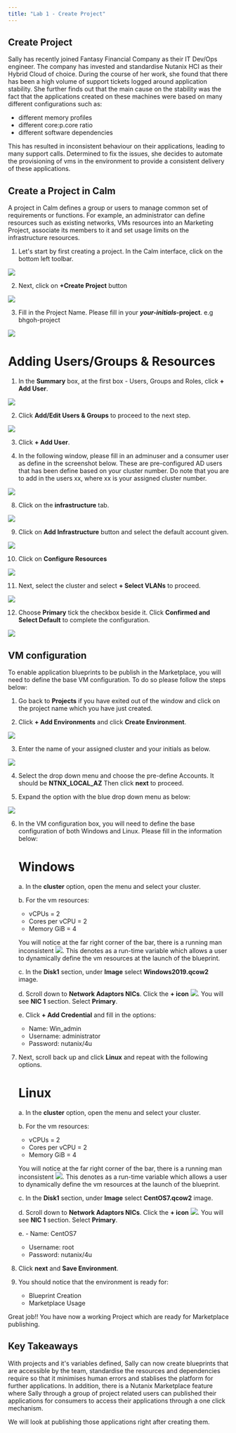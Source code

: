 ```yaml
---
title: "Lab 1 - Create Project"
---
```



## Create Project 

Sally has recently joined Fantasy Financial Company as their IT Dev/Ops engineer. 
The company has invested and standardise Nutanix HCI as their Hybrid Cloud of choice. 
During the course of her work, she found that there has been a high volume of support 
tickets logged around application stability.
She further finds out that the main cause on the stability was the fact that the 
applications created on these machines were based on many different configurations 
such as:

- different memory profiles
- different core:p.core ratio
- different software dependencies

This has resulted in inconsistent behaviour on their applications, leading to many 
support calls. Determined to fix the issues, she decides to automate the provisioning 
of vms in the environment to provide a consistent delivery of these applications.

## Create a Project in Calm

A project in Calm defines a group or users to manage common set of requirements or 
functions. For example, an administrator can define resources such as existing 
networks, VMs resources into an Marketing Project, associate its members to it and 
set usage limits on the infrastructure resources.

1. Let's start by first creating a project. In the Calm interface, click on the bottom
   left toolbar.

![](images/create_project.png)

2. Next, click on **+Create Project** button

![](images/create_button.png)

3. Fill in the Project Name. Please fill in your **_your-initials_-project**. 
   e.g bhgoh-project
   
![](images/fill_in_details.png)

# Adding Users/Groups & Resources

1. In the **Summary** box, at the first box - Users, Groups and Roles, 
   click **+ Add User**.

![](images/project_summary.png)

2. Click **Add/Edit Users & Groups** to proceed to the next step.

![](images/add_users.png)

3. Click **+ Add User**.

4. In the following window, please fill in an adminuser and a consumer user as
   define in the screenshot below. These are pre-configured AD users that has been
   define based on your cluster number. Do note that you are to add in the users xx,
   where xx is your assigned cluster number.

![](images/add_ad_users.png)

8. Click on the **infrastructure** tab.

![](images/infra.png)

9. Click on **Add Infrastructure** button and select the default account given.

![](images/infra_account.png)

10. Click on **Configure Resources**

![](images/configure_resources.png)

11. Next, select the cluster and select **+ Select VLANs** to proceed.

![](images/select_cluster.png)

12. Choose **Primary** tick the checkbox beside it. 
    Click **Confirmed and Select Default** to complete the configuration.

![](images/select_vlan.png)

## VM configuration

To enable application blueprints to be publish in the Marketplace, you will need to 
define the base VM configuration. To do so please follow the steps below:

1. Go back to **Projects** if you have exited out of the window and click on the 
   project name which you have just created.

2. Click **+ Add Environments** and click **Create Environment**.

![](images/environment.png)

3. Enter the name of your assigned cluster and your initials as below.

![](images/env_name.png)

4. Select the drop down menu and choose the pre-define Accounts. It should be
**NTNX_LOCAL_AZ** Then click **next** to proceed.

5. Expand the option with the blue drop down menu as below:

![](images/vm_config.png)

6. In the VM configuration box, you will need to define the base configuration of both
   Windows and Linux. Please fill in the information below:

   # Windows

   a. In the **cluster** option, open the menu and select your cluster.

   b. For the vm resources:
      - vCPUs = 2
      - Cores per vCPU = 2
      - Memory GiB = 4

      You will notice at the far right corner of the bar, there is a running man inconsistent
      ![](images/vm_config.png). This denotes as a run-time variable which allows a user
      to dynamically define the vm resources at the launch of the blueprint.

   c. In the **Disk1** section, under **Image** select **Windows2019.qcow2** image.

   d. Scroll down to **Network Adaptors NICs**. Click the **+ icon** ![](images/add_icon.png).
      You will see **NIC 1** section. Select **Primary**.

   e. Click **+ Add Credential** and fill in the options:
      - Name: Win_admin
      - Username: administrator
      - Password: nutanix/4u

5. Next, scroll back up and click **Linux** and repeat with the following options.

   # Linux
     
      a. In the **cluster** option, open the menu and select your cluster.

   b. For the vm resources:
      - vCPUs = 2
      - Cores per vCPU = 2
      - Memory GiB = 4

      You will notice at the far right corner of the bar, there is a running man inconsistent
      ![](images/vm_config.png). This denotes as a run-time variable which allows a user
      to dynamically define the vm resources at the launch of the blueprint.

   c. In the **Disk1** section, under **Image** select **CentOS7.qcow2** image.

   d. Scroll down to **Network Adaptors NICs**. Click the **+ icon** ![](images/add_icon.png).
      You will see **NIC 1** section. Select **Primary**.

   e. - Name: CentOS7
      - Username: root
      - Password: nutanix/4u   

6. Click **next** and **Save Environment**. 
      
7. You should notice that the environment is ready for:

   - Blueprint Creation
   - Marketplace Usage

Great job!! You have now a working Project which are ready for Marketplace publishing.

## Key Takeaways

With projects and it's variables defined, Sally can now create blueprints that are 
accessible by the team, standardise the resources and dependencies require so that 
it minimises human errors and stablises the platform for further applications. In addition,
there is a Nutanix Marketplace feature where Sally through a group of project related users
can published their applications for consumers to access their applications through a one click
mechanism.

We will look at publishing those applications right after creating them.

















   



